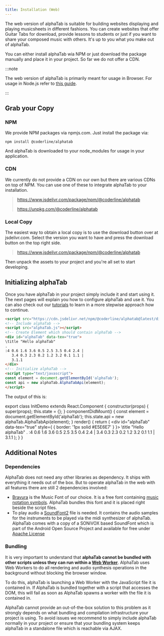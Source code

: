 ```yaml
---
title: Installation (Web)
---
```


The web version of alphaTab is suitable for building websites displaying and playing musicsheets in different fashions. 
You can create websites that offer Guitar Tabs for download, provide lessons to students or just if you want to share your 
composed music with others. It's up to you what you make out of alphaTab. 

You can either install alphaTab wia NPM or just download the package manually and place it in your project. So far we do not offer a CDN. 

:::note 

The web version of alphaTab is primarily meant for usage in Browser. 
For usage in Node.js refer to [this guide](/docs/guides/nodejs). 

:::

## Grab your Copy

### NPM

We provide NPM packages via npmjs.com. Just install the package via: 

```
npm install @coderline/alphatab
```

And alphaTab is downloaded to your node_modules for usage in your application. 

### CDN

We currently do not provide a CDN on our own but there are various CDNs on top of NPM. 
You can use one of these to integrate alphaTab to your installation.

> https://www.jsdelivr.com/package/npm/@coderline/alphatab
>
> https://unpkg.com/@coderline/alphatab


### Local Copy

The easiest way to obtain a local copy is to use the download button over at jsdelivr.com. 
Select the version you want to have and press the download button on the top right side. 

> https://www.jsdelivr.com/package/npm/@coderline/alphatab

Then unpack the assets to your project and you're all set to start developing. 


## Initializing alphaTab

Once you have alphaTab in your project simply include it and start using it. The next pages will explain you how to configure 
alphaTab and use it. You can also check out our [tutorials](/docs/tutorials) to learn in a more stepwise approach how to continue.

```html
<script src="https://cdn.jsdelivr.net/npm/@coderline/alphatab@latest/dist/alphaTab.min.js"></script>
<!-- Include alphaTab -->
<script src="alphaTab.js"></script>
<!-- Create Element which should contain alphaTab -->
<div id="alphaTab" data-tex="true">
\title "Hello alphaTab"
.
:4 0.6 1.6 3.6 0.5 2.5 3.5 0.4 2.4 |
   3.4 0.3 2.3 0.2 1.2 3.2 0.1 1.1 |
   3.1.1
</div>
<!-- Initialize alphaTab -->
<script type="text/javascript">
const element = document.getElementById('alphaTab');
const api = new alphaTab.AlphaTabApi(element);
</script>
```

The output of this is: 

export class InitDemo extends React.Component {
	constructor(props) {
        super(props);
        this.state = {};
	}
	componentDidMount() {
        const element = document.getElementById('alphaTab');
        this.state.api = new alphaTab.AlphaTabApi(element);
    }
    render() {
        return (
            <div id="alphaTab" data-tex="true" style={ { border: '1px solid #E5E6E7' } }>
            \title "Hello alphaTab"
            .
            :4 0.6 1.6 3.6 0.5 2.5 3.5 0.4 2.4 |
            3.4 0.3 2.3 0.2 1.2 3.2 0.1 1.1 |
            3.1.1
            </div>
        );
    }
}

<InitDemo />

## Additional Notes

### Dependencies

AlphaTab does not need any other libraries as dependency. It ships with everything it needs out of the box. 
But to operate alphaTab in the web with all features there are still 2 dependencies involved: 

- [Bravura](https://github.com/steinbergmedia/bravura) is the Music Font of our choice. It is a free font containing [music notation symbols](https://www.smufl.org/). 
AlphaTab bundles this font and it is placed right beside the script files.  
- To play audio a [SoundFont2](https://en.wikipedia.org/wiki/SoundFont) file is needed. It contains the audio samples for the instruments to be played via the midi synthesizer of alphaTab. 
AlphaTab comes with a copy of a SONiVOX based SoundFont which is part of the Android Open Source Project and available for free under [Apache License](https://www.apache.org/licenses/LICENSE-2.0)

### Bundling 

It is very important to understand that **alphaTab cannot be bundled with other scripts unless they can run within a [Web Worker](https://developer.mozilla.org/en-US/docs/Web/API/Web_Workers_API)**.
AlphaTab uses Web Workers to do all rendering and audio synthesis operations in the background without blocking the browser window. 

To do this, alphaTab is launching a Web Worker with the JavaScript file it is contained in. If AlphaTab is bundled together with a script
that accesses the DOM, this will fail as soon as AlphaTab spawns a worker with the file it is contained in. 

AlphaTab cannot provide an out-of-the-box solution to this problem as it strongly depends on what bundling and compilation infrastructure your project is using. 
To avoid issues we recommend to simply include alphaTab normally in your project or ensure that your bundling system keeps alphaTab in a standalone file
which is reachable via AJAX. 
